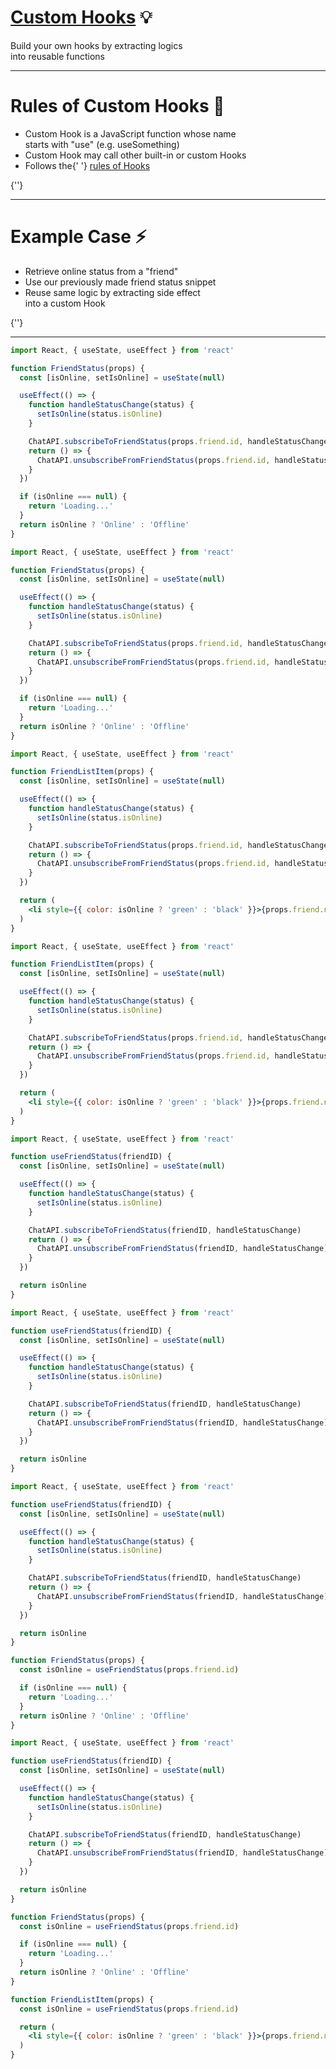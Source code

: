
# [Custom Hooks](https://reactjs.org/docs/hooks-custom.html) 💡

Build your own hooks by extracting logics <br />
into reusable functions

---

# Rules of Custom Hooks 💁

<ul>
  <Appear>
    <li>
      Custom Hook is a JavaScript function whose name <br /> starts with "use"
      (e.g. useSomething)
    </li>
    <li>Custom Hook may call other built-in or custom Hooks</li>
    <li>
      Follows the{' '}
      <a href='https://reactjs.org/docs/hooks-rules.html'>rules of Hooks</a>
    </li>
  </Appear>
</ul>

<Notes>{''}</Notes>

---

# Example Case ⚡️

<ul>
  <Appear>
    <li>Retrieve online status from a "friend"</li>
    <li>Use our previously made friend status snippet</li>
    <li>
      Reuse same logic by extracting side effect <br />
      into a custom Hook
    </li>
  </Appear>
</ul>

<Notes>{''}</Notes>

---

<CodeSurferLayout>

```jsx
import React, { useState, useEffect } from 'react'

function FriendStatus(props) {
  const [isOnline, setIsOnline] = useState(null)

  useEffect(() => {
    function handleStatusChange(status) {
      setIsOnline(status.isOnline)
    }

    ChatAPI.subscribeToFriendStatus(props.friend.id, handleStatusChange)
    return () => {
      ChatAPI.unsubscribeFromFriendStatus(props.friend.id, handleStatusChange)
    }
  })

  if (isOnline === null) {
    return 'Loading...'
  }
  return isOnline ? 'Online' : 'Offline'
}
```

```jsx 3,17:20
import React, { useState, useEffect } from 'react'

function FriendStatus(props) {
  const [isOnline, setIsOnline] = useState(null)

  useEffect(() => {
    function handleStatusChange(status) {
      setIsOnline(status.isOnline)
    }

    ChatAPI.subscribeToFriendStatus(props.friend.id, handleStatusChange)
    return () => {
      ChatAPI.unsubscribeFromFriendStatus(props.friend.id, handleStatusChange)
    }
  })

  if (isOnline === null) {
    return 'Loading...'
  }
  return isOnline ? 'Online' : 'Offline'
}
```

```jsx
import React, { useState, useEffect } from 'react'

function FriendListItem(props) {
  const [isOnline, setIsOnline] = useState(null)

  useEffect(() => {
    function handleStatusChange(status) {
      setIsOnline(status.isOnline)
    }

    ChatAPI.subscribeToFriendStatus(props.friend.id, handleStatusChange)
    return () => {
      ChatAPI.unsubscribeFromFriendStatus(props.friend.id, handleStatusChange)
    }
  })

  return (
    <li style={{ color: isOnline ? 'green' : 'black' }}>{props.friend.name}</li>
  )
}
```

```jsx 4:15
import React, { useState, useEffect } from 'react'

function FriendListItem(props) {
  const [isOnline, setIsOnline] = useState(null)

  useEffect(() => {
    function handleStatusChange(status) {
      setIsOnline(status.isOnline)
    }

    ChatAPI.subscribeToFriendStatus(props.friend.id, handleStatusChange)
    return () => {
      ChatAPI.unsubscribeFromFriendStatus(props.friend.id, handleStatusChange)
    }
  })

  return (
    <li style={{ color: isOnline ? 'green' : 'black' }}>{props.friend.name}</li>
  )
}
```

```jsx
import React, { useState, useEffect } from 'react'

function useFriendStatus(friendID) {
  const [isOnline, setIsOnline] = useState(null)

  useEffect(() => {
    function handleStatusChange(status) {
      setIsOnline(status.isOnline)
    }

    ChatAPI.subscribeToFriendStatus(friendID, handleStatusChange)
    return () => {
      ChatAPI.unsubscribeFromFriendStatus(friendID, handleStatusChange)
    }
  })

  return isOnline
}
```

```jsx 1:18
import React, { useState, useEffect } from 'react'

function useFriendStatus(friendID) {
  const [isOnline, setIsOnline] = useState(null)

  useEffect(() => {
    function handleStatusChange(status) {
      setIsOnline(status.isOnline)
    }

    ChatAPI.subscribeToFriendStatus(friendID, handleStatusChange)
    return () => {
      ChatAPI.unsubscribeFromFriendStatus(friendID, handleStatusChange)
    }
  })

  return isOnline
}
```

```jsx
import React, { useState, useEffect } from 'react'

function useFriendStatus(friendID) {
  const [isOnline, setIsOnline] = useState(null)

  useEffect(() => {
    function handleStatusChange(status) {
      setIsOnline(status.isOnline)
    }

    ChatAPI.subscribeToFriendStatus(friendID, handleStatusChange)
    return () => {
      ChatAPI.unsubscribeFromFriendStatus(friendID, handleStatusChange)
    }
  })

  return isOnline
}

function FriendStatus(props) {
  const isOnline = useFriendStatus(props.friend.id)

  if (isOnline === null) {
    return 'Loading...'
  }
  return isOnline ? 'Online' : 'Offline'
}
```

```jsx
import React, { useState, useEffect } from 'react'

function useFriendStatus(friendID) {
  const [isOnline, setIsOnline] = useState(null)

  useEffect(() => {
    function handleStatusChange(status) {
      setIsOnline(status.isOnline)
    }

    ChatAPI.subscribeToFriendStatus(friendID, handleStatusChange)
    return () => {
      ChatAPI.unsubscribeFromFriendStatus(friendID, handleStatusChange)
    }
  })

  return isOnline
}

function FriendStatus(props) {
  const isOnline = useFriendStatus(props.friend.id)

  if (isOnline === null) {
    return 'Loading...'
  }
  return isOnline ? 'Online' : 'Offline'
}

function FriendListItem(props) {
  const isOnline = useFriendStatus(props.friend.id)

  return (
    <li style={{ color: isOnline ? 'green' : 'black' }}>{props.friend.name}</li>
  )
}
```

</CodeSurferLayout>
